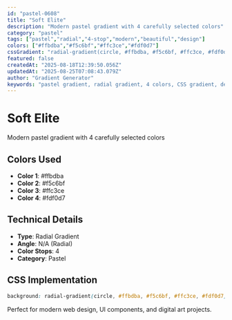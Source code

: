 ```yaml
---
id: "pastel-0608"
title: "Soft Elite"
description: "Modern pastel gradient with 4 carefully selected colors"
category: "pastel"
tags: ["pastel","radial","4-stop","modern","beautiful","design"]
colors: ["#ffbdba","#f5c6bf","#ffc3ce","#fdf0d7"]
cssGradient: "radial-gradient(circle, #ffbdba, #f5c6bf, #ffc3ce, #fdf0d7)"
featured: false
createdAt: "2025-08-18T12:39:50.056Z"
updatedAt: "2025-08-25T07:08:43.079Z"
author: "Gradient Generator"
keywords: "pastel gradient, radial gradient, 4 colors, CSS gradient, design, #ffbdba, #f5c6bf, #ffc3ce, #fdf0d7"
---
```


# Soft Elite

Modern pastel gradient with 4 carefully selected colors

## Colors Used
- **Color 1**: #ffbdba
- **Color 2**: #f5c6bf
- **Color 3**: #ffc3ce
- **Color 4**: #fdf0d7

## Technical Details
- **Type**: Radial Gradient
- **Angle**: N/A (Radial)
- **Color Stops**: 4
- **Category**: Pastel

## CSS Implementation
```css
background: radial-gradient(circle, #ffbdba, #f5c6bf, #ffc3ce, #fdf0d7);
```

Perfect for modern web design, UI components, and digital art projects.

